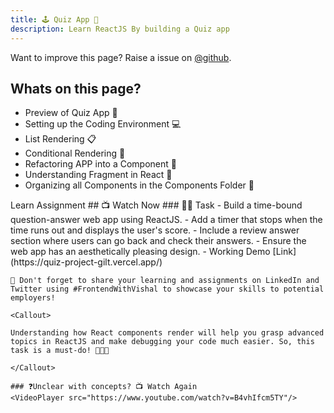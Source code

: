 ```yaml
---
title: 🕹️ Quiz App 🦔
description: Learn ReactJS By building a Quiz app
---
```


<Callout>

Want to improve this page? Raise a issue on [@github](https://github.com/ManishBisht777/frontend-freaks-website).

</Callout>

## Whats on this page?

- Preview of Quiz App 📝
- Setting up the Coding Environment 💻
- List Rendering 📋
- Conditional Rendering 🤔
- Refactoring APP into a Component 🔄
- Understanding Fragment in React 🧩
- Organizing all Components in the Components Folder 📁

<Tabs defaultValue="learn">

<TabsList>
  <TabsTrigger value="learn">Learn</TabsTrigger>
  <TabsTrigger value="assignment">Assignment</TabsTrigger>
</TabsList>

<TabsContent value="learn">
    ## 📺 Watch Now
    <VideoPlayer src="https://www.youtube.com/watch?v=B4vhIfcm5TY"/>
</TabsContent>


<TabsContent value="assignment">
 ### 📌🔨 Task
    - Build a time-bound question-answer web app using ReactJS.
    - Add a timer that stops when the time runs out and displays the user's score.
    - Include a review answer section where users can go back and check their answers.
    - Ensure the web app has an aesthetically pleasing design.
    - Working Demo [Link](https://quiz-project-gilt.vercel.app/)

    
    🚀 Don't forget to share your learning and assignments on LinkedIn and Twitter using #FrontendWithVishal to showcase your skills to potential employers!

    <Callout>

    Understanding how React components render will help you grasp advanced topics in ReactJS and make debugging your code much easier. So, this task is a must-do! 🤔👨‍💻

    </Callout>

    ### ❓Unclear with concepts? 📺 Watch Again
    <VideoPlayer src="https://www.youtube.com/watch?v=B4vhIfcm5TY"/>

</TabsContent>

</Tabs>


